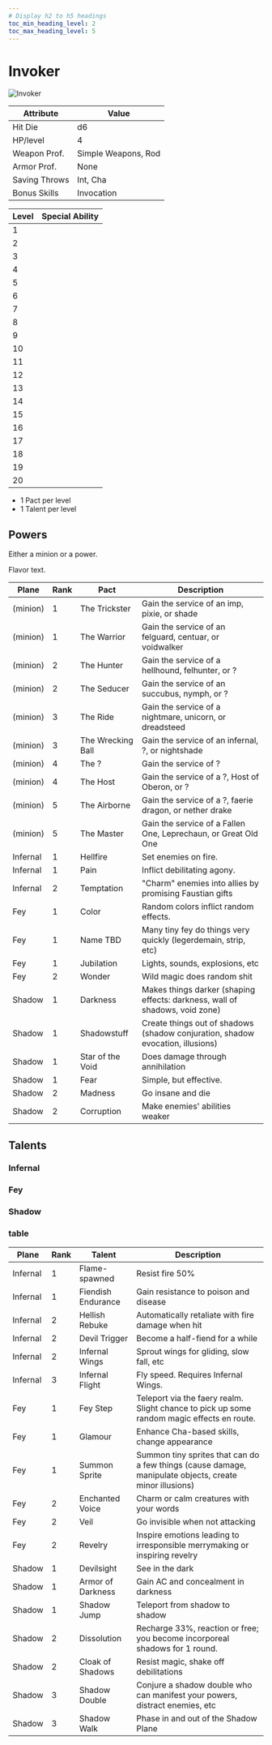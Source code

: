```yaml
---
# Display h2 to h5 headings
toc_min_heading_level: 2
toc_max_heading_level: 5
---
```



# Invoker
![Invoker](</img/character/classes/invoker.jpg>)


Attribute     | Value
--------------|--------------------
Hit Die       | d6
HP/level      | 4
Weapon Prof.  | Simple Weapons, Rod
Armor Prof.   | None
Saving Throws | Int, Cha
Bonus Skills  | Invocation


Level | Special Ability
------|----------------
1     |
2     |
3     |
4     |
5     |
6     |
7     |
8     |
9     |
10    |
11    |
12    |
13    |
14    |
15    |
16    |
17    |
18    |
19    |
20    |

- 1 Pact per level
- 1 Talent per level


## Powers

Either a minion or a power.

Flavor text.



Plane    | Rank | Pact              | Description
---------|------|-------------------|-------------------------------------------------------------------------------
(minion) | 1    | The Trickster     | Gain the service of an imp, pixie, or shade
(minion) | 1    | The Warrior       | Gain the service of an felguard, centuar, or voidwalker
(minion) | 2    | The Hunter        | Gain the service of a hellhound, felhunter, or ?
(minion) | 2    | The Seducer       | Gain the service of an succubus, nymph, or ?
(minion) | 3    | The Ride          | Gain the service of a nightmare, unicorn, or dreadsteed
(minion) | 3    | The Wrecking Ball | Gain the service of an infernal, ?, or nightshade
(minion) | 4    | The ?             | Gain the service of ?
(minion) | 4    | The Host          | Gain the service of a ?, Host of Oberon, or ?
(minion) | 5    | The Airborne      | Gain the service of a ?, faerie dragon, or nether drake
(minion) | 5    | The Master        | Gain the service of a Fallen One, Leprechaun, or Great Old One
Infernal | 1    | Hellfire          | Set enemies on fire.
Infernal | 1    | Pain              | Inflict debilitating agony.
Infernal | 2    | Temptation        | "Charm" enemies into allies by promising Faustian gifts
Fey      | 1    | Color             | Random colors inflict random effects.
Fey      | 1    | Name TBD          | Many tiny fey do things very quickly (legerdemain, strip, etc)
Fey      | 1    | Jubilation        | Lights, sounds, explosions, etc
Fey      | 2    | Wonder            | Wild magic does random shit
Shadow   | 1    | Darkness          | Makes things darker (shaping effects: darkness, wall of shadows, void zone)
Shadow   | 1    | Shadowstuff       | Create things out of shadows (shadow conjuration, shadow evocation, illusions)
Shadow   | 1    | Star of the Void  | Does damage through annihilation
Shadow   | 1    | Fear              | Simple, but effective.
Shadow   | 2    | Madness           | Go insane and die
Shadow   | 2    | Corruption        | Make enemies' abilities weaker



## Talents

### Infernal
<Feat name="Flame-spawned" description="Resist fire 50%" />
<Feat name="Fiendish Endurance" description="Gain resistance to poison and disease" />
<Feat name="Hellish Rebuke" description="Automatically retaliate with fire damage when hit" />
<Feat name="Devil Trigger" description="Become a half-fiend for a while" />
<Feat name="Infernal Wings" description="Sprout wings for gliding, slow fall, etc" />
<Feat name="Infernal Flight" description="Fly speed. Requires Infernal Wings." />

### Fey
<Feat name="Fey Step" description="Teleport via the faery realm. Slight chance to pick up some random magic effects en route." />
<Feat name="Glamour" description="Enhance Cha-based skills, change appearance" />
<Feat name="Summon Sprite" description="Summon tiny sprites that can do a few things (cause damage, manipulate objects, create minor illusions)" />
<Feat name="Enchanted Voice" description="Charm or calm creatures with your words" />
<Feat name="Veil" description="Go invisible when not attacking" />
<Feat name="Revelry" description="Inspire emotions leading to irresponsible merrymaking or inspiring revelry" />

### Shadow
<Feat name="Devilsight" description="See in the dark" />
<Feat name="Armor of Darkness" description="Gain AC and concealment in darkness" />
<Feat name="Shadow Jump" description="Teleport from shadow to shadow" />
<Feat name="Dissolution" description="Recharge 33%, reaction or free; you become incorporeal shadows for 1 round." />
<Feat name="Cloak of Shadows" description="Resist magic, shake off debilitations" />
<Feat name="Shadow Double" description="Conjure a shadow double who can manifest your powers, distract enemies, etc" />
<Feat name="Shadow Walk" description="Phase in and out of the Shadow Plane" />

### table
Plane    | Rank | Talent            | Description
---------|------|-------------------|-------------------------------------------------------------------------------------------
Infernal | 1    | Flame-spawned     | Resist fire 50%
Infernal | 1    | Fiendish Endurance | Gain resistance to poison and disease
Infernal | 2    | Hellish Rebuke     | Automatically retaliate with fire damage when hit
Infernal | 2    | Devil Trigger     | Become a half-fiend for a while
Infernal | 2    | Infernal Wings    | Sprout wings for gliding, slow fall, etc
Infernal | 3    | Infernal Flight   | Fly speed. Requires Infernal Wings.
Fey      | 1    | Fey Step          | Teleport via the faery realm. Slight chance to pick up some random magic effects en route.
Fey      | 1    | Glamour           | Enhance Cha-based skills, change appearance
Fey      | 1    | Summon Sprite     | Summon tiny sprites that can do a few things (cause damage, manipulate objects, create minor illusions)
Fey      | 2    | Enchanted Voice    | Charm or calm creatures with your words
Fey      | 2    | Veil              | Go invisible when not attacking
Fey      | 2    | Revelry           | Inspire emotions leading to irresponsible merrymaking or inspiring revelry
Shadow   | 1    | Devilsight        | See in the dark
Shadow   | 1    | Armor of Darkness | Gain AC and concealment in darkness
Shadow   | 1    | Shadow Jump       | Teleport from shadow to shadow
Shadow   | 2    | Dissolution       | Recharge 33%, reaction or free; you become incorporeal shadows for 1 round.
Shadow   | 2    | Cloak of Shadows  | Resist magic, shake off debilitations
Shadow   | 3    | Shadow Double     | Conjure a shadow double who can manifest your powers, distract enemies, etc
Shadow   | 3    | Shadow Walk       | Phase in and out of the Shadow Plane
